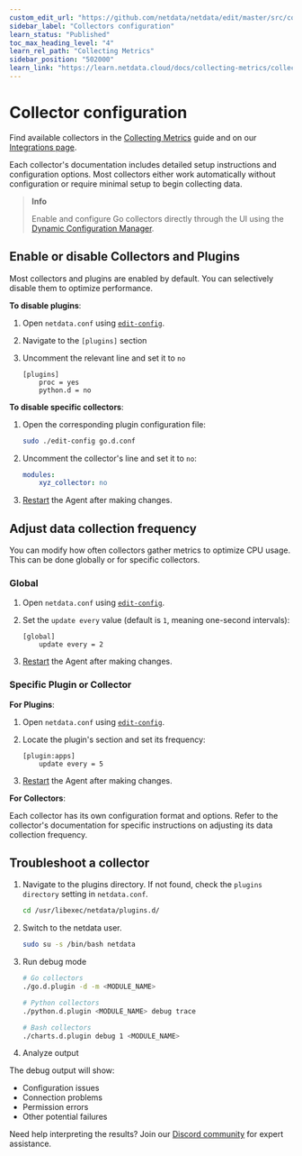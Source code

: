 ```yaml
---
custom_edit_url: "https://github.com/netdata/netdata/edit/master/src/collectors/REFERENCE.md"
sidebar_label: "Collectors configuration"
learn_status: "Published"
toc_max_heading_level: "4"
learn_rel_path: "Collecting Metrics"
sidebar_position: "502000"
learn_link: "https://learn.netdata.cloud/docs/collecting-metrics/collectors-configuration"
---
```


# Collector configuration

Find available collectors in the [Collecting Metrics](/src/collectors/README.md) guide and on our [Integrations page](https://www.netdata.cloud/integrations).

Each collector's documentation includes detailed setup instructions and configuration options. Most collectors either work automatically without configuration or require minimal setup to begin collecting data.

> **Info**
>
> Enable and configure Go collectors directly through the UI using the [Dynamic Configuration Manager](/docs/netdata-agent/configuration/dynamic-configuration.md).

## Enable or disable Collectors and Plugins

Most collectors and plugins are enabled by default. You can selectively disable them to optimize performance.

**To disable plugins**:

1. Open `netdata.conf` using [`edit-config`](/docs/netdata-agent/configuration/README.md#edit-a-configuration-file-using-edit-config).
2. Navigate to the `[plugins]` section
3. Uncomment the relevant line and set it to `no`

   ```text
   [plugins]
       proc = yes
       python.d = no
   ```

**To disable specific collectors**:

1. Open the corresponding plugin configuration file:
   ```bash
   sudo ./edit-config go.d.conf
   ```
2. Uncomment the collector's line and set it to `no`:
   ```yaml
   modules:
       xyz_collector: no
   ```
3. [Restart](/docs/netdata-agent/start-stop-restart.md) the Agent after making changes.

## Adjust data collection frequency

You can modify how often collectors gather metrics to optimize CPU usage. This can be done globally or for specific collectors.

### Global

1. Open `netdata.conf` using [`edit-config`](/docs/netdata-agent/configuration/README.md#edit-a-configuration-file-using-edit-config).
2. Set the `update every` value (default is `1`, meaning one-second intervals):
    ```text
    [global]
        update every = 2
    ```

3. [Restart](/docs/netdata-agent/start-stop-restart.md) the Agent after making changes.

### Specific Plugin or Collector

**For Plugins**:

1. Open `netdata.conf` using [`edit-config`](/docs/netdata-agent/configuration/README.md#edit-a-configuration-file-using-edit-config).
2. Locate the plugin's section and set its frequency:

    ```text
    [plugin:apps]
        update every = 5
    ```
3. [Restart](/docs/netdata-agent/start-stop-restart.md) the Agent after making changes.

**For Collectors**:

Each collector has its own configuration format and options. Refer to the collector's documentation for specific instructions on adjusting its data collection frequency.

## Troubleshoot a collector

1. Navigate to the plugins directory. If not found, check the `plugins directory` setting in `netdata.conf`.
   ```bash
   cd /usr/libexec/netdata/plugins.d/
   ```
2. Switch to the netdata user.
   ```bash
   sudo su -s /bin/bash netdata
   ```
3. Run debug mode

   ```bash
   # Go collectors
   ./go.d.plugin -d -m <MODULE_NAME>

   # Python collectors
   ./python.d.plugin <MODULE_NAME> debug trace
   
   # Bash collectors
   ./charts.d.plugin debug 1 <MODULE_NAME>
   ```
4. Analyze output

The debug output will show:

- Configuration issues
- Connection problems
- Permission errors
- Other potential failures

Need help interpreting the results? Join our [Discord community](https://discord.com/invite/2mEmfW735j) for expert assistance.
